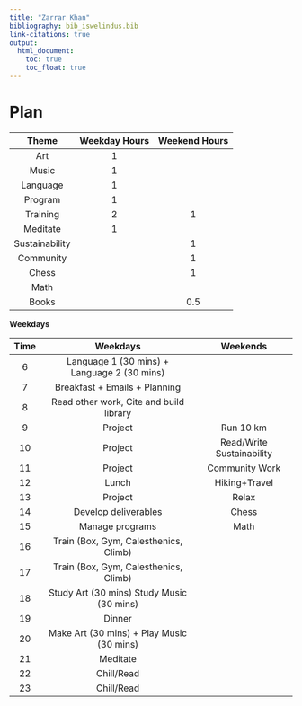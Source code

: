 ```yaml
---
title: "Zarrar Khan"
bibliography: bib_iswelindus.bib
link-citations: true
output:
  html_document:
    toc: true  
    toc_float: true 
---
```


# Plan

|	Theme	|	Weekday Hours	|	Weekend Hours	|
|	:----:	|	:----:	|	:----:	|
|	Art	|	1	|		|
|	Music	|	1	|		|
|	Language	|	1	|		|
|	Program	|	1	|		|
|	Training	|	2	|	1	|
|	Meditate	|	1	|		|
|	Sustainability	|		|	1	|
|	Community	|		|	1	|
|	Chess	|		|	1	| |
|	Math	|		|		| 1 |
|	Books	|		|	0.5	| |

<strong>Weekdays</strong>

|	Time	|	Weekdays	|	Weekends	|
|:----:|:----:|:----:|
|	6	|	Language 1 (30 mins) + Language 2 (30 mins)	|		|
|	7	|	Breakfast + Emails + Planning	|		|
|	8	|	Read other work, Cite and build library	|		|
|	9	|	Project	|	Run 10 km	|
|	10	|	Project	|	Read/Write Sustainability	|
|	11	|	Project	|	Community Work	|
|	12	|	Lunch	|	Hiking+Travel	|
|	13	|	Project	|	Relax	|
|	14	|	Develop deliverables	|	Chess	|
|	15	|	Manage programs	|	Math	|
|	16	|	Train (Box, Gym, Calesthenics, Climb)	|		|
|	17	|	Train (Box, Gym, Calesthenics, Climb)	|		|
|	18	|	Study Art (30 mins) Study Music (30 mins)	|		|
|	19	|	Dinner	|		|
|	20	|	Make Art (30 mins) + Play Music (30 mins)	|		|
|	21	|	Meditate	|		|
|	22	|	Chill/Read	|		|
|	23	|	Chill/Read	|		|